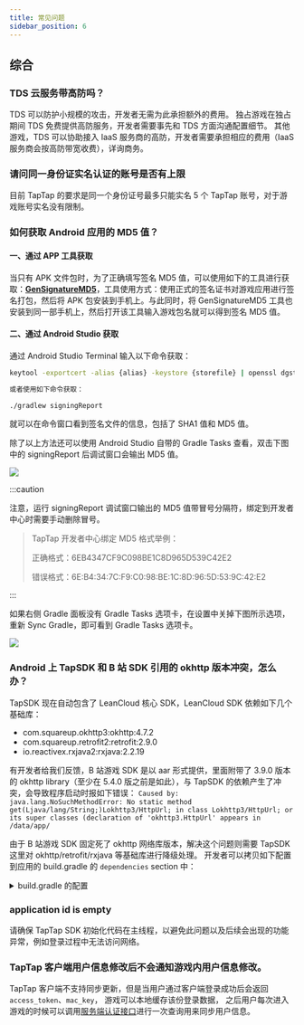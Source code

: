 ```yaml
---
title: 常见问题
sidebar_position: 6
---
```



## 综合

### TDS 云服务带高防吗？

TDS 可以防护小规模的攻击，开发者无需为此承担额外的费用。
独占游戏在独占期间 TDS 免费提供高防服务，开发者需要事先和 TDS 方面沟通配置细节。
其他游戏，TDS 可以协助接入 IaaS 服务商的高防，开发者需要承担相应的费用（IaaS 服务商会按高防带宽收费），详询商务。

### 请问同一身份证实名认证的账号是否有上限

目前 TapTap 的要求是同一个身份证号最多只能实名 5 个 TapTap 账号，对于游戏账号实名没有限制。

### 如何获取 Android 应用的 MD5 值？

#### 一、通过 APP 工具获取

当只有 APK 文件包时，为了正确填写签名 MD5 值，可以使用如下的工具进行获取：[**GenSignatureMD5**](https://capacity-files.lcfile.com/vW65JxH2b2KwDS8JcbVUfiwLHSeHTlD5/tds_getsign.apk)，工具使用方式：使用正式的签名证书对游戏应用进行签名打包，然后将 APK 包安装到手机上。与此同时，将 GenSignatureMD5 工具也安装到同一部手机上，然后打开该工具输入游戏包名就可以得到签名 MD5 值。

#### 二、通过 Android Studio 获取

通过 Android Studio Terminal 输入以下命令获取：

```sh
keytool -exportcert -alias {alias} -keystore {storefile} | openssl dgst -md5 

或者使用如下命令获取：

./gradlew signingReport
```


就可以在命令窗口看到签名文件的信息，包括了 SHA1 值和 MD5 值。

除了以上方法还可以使用 Android Studio 自带的 Gradle Tasks 查看，双击下图中的 signingReport 后调试窗口会输出 MD5 值。

![](https://capacity-files.lcfile.com/y7fcVDW6cUFKfG4ATDXj8KKE9L2jWprB/%E8%8E%B7%E5%8F%96MD5%E7%A4%BA%E4%BE%8B1.jpeg)

:::caution

注意，运行 signingReport 调试窗口输出的 MD5 值带冒号分隔符，绑定到开发者中心时需要手动删除冒号。
> TapTap 开发者中心绑定 MD5 格式举例：
> 
> 正确格式：6EB4347CF9C098BE1C8D965D539C42E2
>
> 错误格式：6E:B4:34:7C:F9:C0:98:BE:1C:8D:96:5D:53:9C:42:E2

:::

如果右侧 Gradle 面板没有 Gradle Tasks 选项卡，在设置中关掉下图所示选项，重新 Sync Gradle，即可看到 Gradle Tasks 选项卡。

![](https://capacity-files.lcfile.com/8dEVF81X34JFtUE50tnqj6OIoxxDdXsU/%E8%8E%B7%E5%8F%96MD5%E7%A4%BA%E4%BE%8B2.jpeg)


### Android 上 TapSDK 和 B 站 SDK 引用的 okhttp 版本冲突，怎么办？

TapSDK 现在自动包含了 LeanCloud 核心 SDK，LeanCloud SDK 依赖如下几个基础库：
- com.squareup.okhttp3:okhttp:4.7.2
- com.squareup.retrofit2:retrofit:2.9.0
- io.reactivex.rxjava2:rxjava:2.2.19

有开发者给我们反馈，B 站游戏 SDK 是以 aar 形式提供，里面附带了 3.9.0 版本的 okhttp library（至少在 5.4.0 版之前是如此），与 TapSDK 的依赖产生了冲突，会导致程序启动时报如下错误：
`Caused by: java.lang.NoSuchMethodError: No static method get(Ljava/lang/String;)Lokhttp3/HttpUrl; in class Lokhttp3/HttpUrl; or its super classes (declaration of 'okhttp3.HttpUrl' appears in /data/app/`

由于 B 站游戏 SDK 固定死了 okhttp 网络库版本，解决这个问题则需要 TapSDK 这里对 okhttp/retrofit/rxjava 等基础库进行降级处理。
开发者可以拷贝如下配置到应用的 build.gradle 的 `dependencies` section 中：

<details>

<summary>build.gradle 的配置</summary>

<CodeBlock className="java"> {`
    implementation('com.taptap:lc-realtime-android:${sdkVersions.leancloud.java}'){
        exclude group: 'com.taptap', module: 'lc-storage-android'
        exclude group: 'com.taptap', module: 'lc-realtime-core'
        exclude group: 'com.taptap', module: 'lc-storage-core'
    }
    implementation('com.taptap:lc-storage-android:${sdkVersions.leancloud.java}'){
        exclude group: 'com.taptap', module: 'lc-storage-core'
    }
    implementation('com.taptap:lc-realtime-core:${sdkVersions.leancloud.java}') {
        exclude group: 'com.taptap', module: 'lc-storage-core'
    }
    implementation('com.taptap:lc-storage-core:${sdkVersions.leancloud.java}') {
        exclude group: 'com.squareup.okhttp3', module: 'okhttp'
        exclude group: 'com.squareup.retrofit2', module: 'retrofit'
        exclude group: 'com.squareup.retrofit2', module: 'adapter-rxjava2'
        exclude group: 'com.squareup.retrofit2', module: 'converter-gson'
        exclude group: 'io.reactivex.rxjava2', module: 'rxjava'
    }
    implementation("com.squareup.retrofit2:retrofit:2.3.0")
    implementation("com.squareup.retrofit2:adapter-rxjava2:2.3.0")
    implementation("com.squareup.retrofit2:converter-gson:2.3.0")
    implementation("io.reactivex.rxjava2:rxjava:2.0.0")
    implementation("com.google.code.gson:gson:2.8.6")
    implementation 'io.reactivex.rxjava2:rxandroid:2.1.1'\n
    configurations {
        all*.exclude group: 'com.squareup.okhttp3'
    }
`}</CodeBlock>

</details>

### application id is empty 

请确保 TapTap SDK 初始化代码在主线程，以避免此问题以及后续会出现的功能异常，例如登录过程中无法访问网络。


### TapTap 客户端用户信息修改后不会通知游戏内用户信息修改。

TapTap 客户端不支持同步更新，但是当用户通过客户端登录成功后会返回 `access_token`、`mac_key`， 游戏可以本地缓存该份登录数据，
之后用户每次进入游戏的时候可以调用[服务端认证接口](/sdk/taptap-login/guide/taptap-oauth/)进行一次查询用来同步用户信息。